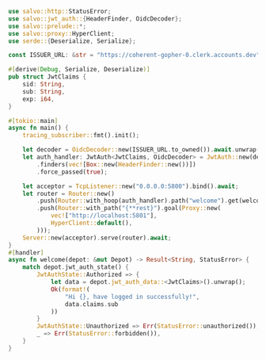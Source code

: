 ```rust  title="jwt-oidc-clerk/src/main.rs"
use salvo::http::StatusError;
use salvo::jwt_auth::{HeaderFinder, OidcDecoder};
use salvo::prelude::*;
use salvo::proxy::HyperClient;
use serde::{Deserialize, Serialize};

const ISSUER_URL: &str = "https://coherent-gopher-0.clerk.accounts.dev";

#[derive(Debug, Serialize, Deserialize)]
pub struct JwtClaims {
    sid: String,
    sub: String,
    exp: i64,
}

#[tokio::main]
async fn main() {
    tracing_subscriber::fmt().init();

    let decoder = OidcDecoder::new(ISSUER_URL.to_owned()).await.unwrap();
    let auth_handler: JwtAuth<JwtClaims, OidcDecoder> = JwtAuth::new(decoder)
        .finders(vec![Box::new(HeaderFinder::new())])
        .force_passed(true);

    let acceptor = TcpListener::new("0.0.0.0:5800").bind().await;
    let router = Router::new()
        .push(Router::with_hoop(auth_handler).path("welcome").get(welcome))
        .push(Router::with_path("{**rest}").goal(Proxy::new(
            vec!["http://localhost:5801"],
            HyperClient::default(),
        )));
    Server::new(acceptor).serve(router).await;
}
#[handler]
async fn welcome(depot: &mut Depot) -> Result<String, StatusError> {
    match depot.jwt_auth_state() {
        JwtAuthState::Authorized => {
            let data = depot.jwt_auth_data::<JwtClaims>().unwrap();
            Ok(format!(
                "Hi {}, have logged in successfully!",
                data.claims.sub
            ))
        }
        JwtAuthState::Unauthorized => Err(StatusError::unauthorized()),
        _ => Err(StatusError::forbidden()),
    }
}

```